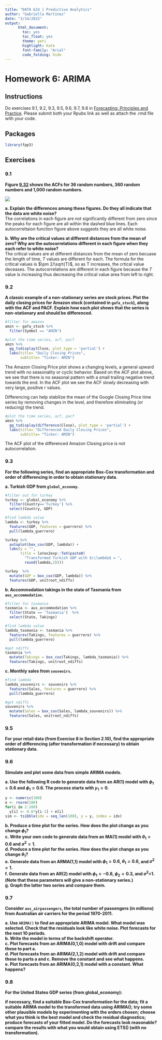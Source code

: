 ```yaml
---
title: "DATA 624 | Predictive Analytics"
author: "Gabriella Martinez"
date: "3/14/2022"
output:
      html_document:
        toc: yes
        toc_float: yes
        theme: yeti
        highlight: kate
        font-family: "Arial"
        code_folding: hide
---
```


# Homework 6: ARIMA
## Instructions
Do exercises  9.1, 9.2, 9.3, 9.5, 9.6, 9.7, 9.8  in [Forecasting: Principles and Practice](https://otexts.com/fpp3/). Please submit both your Rpubs link as well as attach the .rmd file with your code.

## Packages
```r
library(fpp3)
```

## Exercises

### 9.1
**Figure [9.32](https://otexts.com/fpp3/arima-exercises.html#fig:wnacfplus) shows the ACFs for 36 random numbers, 360 random numbers and 1,000 random numbers.**

![](C:\Users\gabri\OneDrive\Documents\CUNY SPS\DATA_624\DATA624\HW6pic1.png)

**a. Explain the differences among these figures. Do they all indicate that the data are white noise?**  
The correlations in each figure are not significantly different from zero since the peaks for each figure are all within the dashed blue lines. Each autocorreltaion function figure above suggests they are all white noise.

**b. Why are the critical values at different distances from the mean of zero? Why are the autocorrelations different in each figure when they each refer to white noise?**  
The critical values are at different distances from the mean of zero becuase the length of time, $T$ values are different for each. The formula for the critical values is $\pm 2/\sqrt{T}$, so as T increases, the crtical value deceases. The autocorrelations are different in each figure because the $T$ value is increasing thus decreasing the critical value area from left to right.

### 9.2
**A classic example of a non-stationary series are stock prices. Plot the daily closing prices for Amazon stock (contained in `gafa_stock`), along with the ACF and PACF. Explain how each plot shows that the series is non-stationary and should be differenced.**  

```r
#filter for amazon
amzn <- gafa_stock %>% 
  filter(Symbol == "AMZN")

#plot the time series, acf, pacf
amzn %>% 
  gg_tsdisplay(Close, plot_type = 'partial') +
  labs(title= "Daily Closing Prices",
       subtitle= "Ticker: AMZN")
```

The Amazon Closing Price plot shows a changing levels, a general upward trend with no seasonality or cyclic behavior. Based on the ACF plot above, we see that there is no seasonal pattern with a small trailing negative trend towards the end. In the ACF plot we see the ACF slowly decreasing with very large, positive r values. 


Differencing can help stabilize the mean of the Google Closing Price time series by removing changes in the level, and therefore eliminating (or reducing) the trend.

```r
#plot the time series, acf, pacf
amzn %>% 
  gg_tsdisplay(difference(Close), plot_type = 'partial') +
  labs(title= "Differenced Daily Closing Prices",
       subtitle= "Ticker: AMZN")
```

The ACF plot of the differenced Amazon Closing price is not autocorrelation.


### 9.3
**For the following series, find an appropriate Box-Cox transformation and order of differencing in order to obtain stationary data.**

**a. Turkish GDP from `global_economy`.**  

```r
#filter out for turkey
turkey <- global_economy %>% 
  filter(Country=='Turkey') %>% 
  select(Country, GDP)
```

```r
#find lambda value
lambda <- turkey %>%
  features(GDP, features = guerrero) %>%
  pull(lambda_guerrero)

turkey %>%
  autoplot(box_cox(GDP, lambda)) +
  labs(y = "",
       title = latex2exp::TeX(paste0(
         "Transformed Turkish GDP with $\\lambda$ = ",
         round(lambda,2))))
```

```r
turkey  %>%
  mutate(GDP = box_cox(GDP, lambda)) %>%
  features(GDP, unitroot_ndiffs)
```


**b. Accommodation takings in the state of Tasmania from `aus_accommodation`.**  

```r
#filter for tasmania
tasmania <- aus_accommodation %>% 
  filter(State == 'Tasmania')  %>%
  select(State, Takings)

#find lambda value
lambda_tasmania <- tasmania %>%
  features(Takings, features = guerrero) %>%
  pull(lambda_guerrero)

#get ndiffs
tasmania %>%
  mutate(Takings = box_cox(Takings, lambda_tasmania)) %>%
  features(Takings, unitroot_ndiffs) 
```

**c. Monthly sales from `souvenirs`.**

```r
#find lambda
lambda_souvenirs <- souvenirs %>% 
  features(Sales, features = guerrero) %>%
  pull(lambda_guerrero)

#get ndiffs
souvenirs %>%
  mutate(Sales = box_cox(Sales, lambda_souvenirs)) %>%
  features(Sales, unitroot_ndiffs)
```



### 9.5
**For your retail data (from Exercise 8 in Section 2.10), find the appropriate order of differencing (after transformation if necessary) to obtain stationary data.**

### 9.6
**Simulate and plot some data from simple ARIMA models.**

**a. Use the following R code to generate data from an AR(1) model with $\phi_{1} = 0.6$ and $\phi_{1} = 0.6$. The process starts with $y_1=0$.**  

```r
y <- numeric(100)
e <- rnorm(100)
for(i in 2:100)
  y[i] <- 0.6*y[i-1] + e[i]
sim <- tsibble(idx = seq_len(100), y = y, index = idx)
```

**b. Produce a time plot for the series. How does the plot change as you change $\phi_1$?**  
**c. Write your own code to generate data from an MA(1) model with $\theta_{1} = 0.6$ and $\sigma^2=1$.**  
**d. Produce a time plot for the series. How does the plot change as you change $\theta_1$?**  
**e. Generate data from an ARMA(1,1) model with $\phi_{1} = 0.6$, $\theta_1=0.6$, and $\sigma^2=1$.**  
**f. Generate data from an AR(2) model with $\phi_1=-0.8$, $\phi_2=0.3$, and $\sigma^2$=1.  (Note that these parameters will give a non-stationary series.)**  
**g. Graph the latter two series and compare them.**  


### 9.7
**Consider `aus_airpassengers`, the total number of passengers (in millions) from Australian air carriers for the period 1970-2011.**

**a. Use `ARIMA()` to find an appropriate ARIMA model. What model was selected. Check that the residuals look like white noise. Plot forecasts for the next 10 periods.**  
**b. Write the model in terms of the backshift operator.**  
**c. Plot forecasts from an ARIMA(0,1,0) model with drift and compare these to part a.**  
**d. Plot forecasts from an ARIMA(2,1,2) model with drift and compare these to parts a and c. Remove the constant and see what happens.**  
**e. Plot forecasts from an ARIMA(0,2,1) model with a constant. What happens?**  


### 9.8
**For the United States GDP series (from global_economy):**

**if necessary, find a suitable Box-Cox transformation for the data;**
**fit a suitable ARIMA model to the transformed data using ARIMA();**
**try some other plausible models by experimenting with the orders chosen;**
**choose what you think is the best model and check the residual diagnostics;**
**produce forecasts of your fitted model. Do the forecasts look reasonable?**
**compare the results with what you would obtain using ETS() (with no transformation).**




<!------- Below is for removing excessive space in Rmarkdown | HTML formatting -------->

<div class="tocify-extend-page" data-unique="tocify-extend-page" style="height: 0;"></div>
